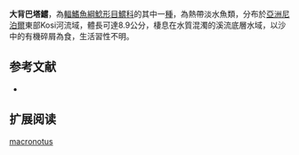 {{Speciesbox
| name = 大背巴塔鱨
| image = 
| image_width = 250px
| image_caption = 
| status = DD
| status_system = IUCN3.1
| genus = Batasio
| species = macronotus
| authority = Ng & Edds, 2004
| synonyms = 
}}
'''大背巴塔鱨'''，為[[輻鰭魚綱|輻鰭魚綱]][[鯰形目|鯰形目]][[鱨科|鱨科]]的其中一[[種|種]]，為熱帶淡水魚類，分布於[[亞洲|亞洲]][[尼泊爾|尼泊爾]]東部Kosi河流域，體長可達8.9公分，棲息在水質混濁的溪流底層水域，以沙中的有機碎屑為食，生活習性不明。

==参考文献==
*{{FishBase_species|genus=Batasio|species=macronotus|year=2015|month=3}}

== 扩展阅读 ==
{{refbegin}}
{{wikispecies-inline|Batasio macronotus|大背巴塔鱨}}
{{refend}}
{{Taxonbar|from=Q5906087}}

[[Category:巴塔鱨屬|macronotus]]